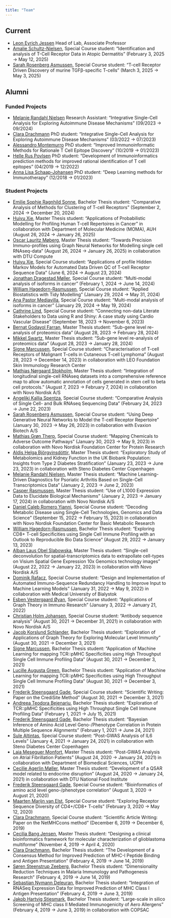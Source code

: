 ```yaml
---
title: "Team"
---
```


## Current

- [Leon Eyrich Jessen](https://www.linkedin.com/in/leonjessen/) Head of Lab, Associate Professor
- [Amalie Schultz-Nielsen](), Special Course student: "Identification and analysis of T-Cell Receptor Data in Atopic Dermatitis" (February 3, 2025 → May 12, 2025)
- [Sarah Rosenberg Asmussen](), Special Course student: "T-cell Receptor Driven Discovery of murine TGFβ-specific T-cells" (March 3, 2025 → May 3, 2025)

## Alumni

### Funded Projects

- [Melanie Randahl Nielsen](https://www.linkedin.com/in/melanie-nielsen-97767a169/) Research Assistant: "Integrative Single-Cell Analysis for Exploring Autoimmune Disease Mechanisms" (09/2023 → 09/2024)
- [Clara Drachmann](https://www.linkedin.com/in/clara-drachmann-5739a7107/) PhD student: "Integrative Single-Cell Analysis for Exploring Autoimmune Disease Mechanisms" (03/2022 → 07/2023)
- [Alessandro Montemurro](https://www.linkedin.com/in/alessandro-montemurro-a41765157/) PhD student: "Improved Immunoinformatic Methods for Rationale T Cell Epitope Discovery" (10/2019 → 01/2023)
- [Helle Rus Povlsen](https://www.linkedin.com/in/helle-povlsen-73b7bb12a/) PhD student: "Development of Immunoinformatics prediction methods for improved rational identification of T cell epitopes" (04/2019 → 12/2022)
- [Anna Lisa Schaap-Johansen](https://www.linkedin.com/in/anna-lisa-schaap-johansen-557994142/) PhD student: "Deep Learning methods for Immunotherapy" (12/2018 → 01/2023)

### Student Projects

- [Emilie Sophie Ragnhild Sonne](), Bachelor Thesis student: "Comparative Analysis of Methods for Clustering of T-cell Receptors" (September 2, 2024 → December 20, 2024)
- [Huiyu Xie](), Master Thesis student: "Applications of Probabilistic Modelling for Profiling Human T-cell Repertoires in Cancer" in collaboration with Department of Molecular Medicine (MOMA), AUH (August 26, 2024 → January 26, 2025)
- [Oscar Lauritz Møberg](), Master Thesis student: "Towards Precision Immuno-profiles using Graph Neural Networks for Modelling single cell RNAseq-data" (August 26, 2024 → January 26, 2025) in collaboration with DTU Compute
- [Huiyu Xie](), Special Course student: "Applications of profile Hidden Markov Models for Automated Data Driven QC of T-cell Receptor Sequence Data" (June 6, 2024 → August 23, 2024)
- [Jonathan Dragestad Møller](), Special Course student: "Multi-modal analysis of isoforms in cancer" (February 1, 2024 → June 14, 2024)
- [William Hagedorn-Rasmussen](), Special Course student: "Applied Biostatistics with Tidy Modelling" (January 29, 2024 → May 31, 2024)
- [Ana Pastor Mediavilla](), Special Course student: "Multi-modal analysis of isoforms in cancer" (January 29, 2024 → May 19, 2024)
- [Cathrine Lind](), Special Course student: "Connecting non-data Literate Stakeholders to Data using R and Shiny: A case study using Cardio Vascular Disease" (September 18, 2023 → November 6, 2023)
- [Bernat Godayol Farran](), Master Thesis student: "Sub-gene level re-analysis of proteomics data" (August 28, 2023 → February 28, 2024)
- [Mikkel Swartz](), Master Thesis student: "Sub-gene level re-analysis of proteomics data" (August 28, 2023 → January 28, 2024)
- [Signe Marcussen](), Special Course student: "Characterisation of T-cell Receptors of Malignant T-cells in Cutaneous T-cell Lymphoma" (August 28, 2023 → December 14, 2023) in collaboration with LEO Foundation Skin Immunology Research Center
- [Mathias Nørgaard Stokholm](), Master Thesis student: "Integration of longitudinal single-cell RNAseq datasets into a comprehensive reference map to allow automatic annotation of cells generated in stem cell to beta cell protocols." (August 7, 2023 → February 7, 2024) in collaboration with Novo Nordisk A/S
- [Angeliki Kallia Spentza](), Special Course student: "Comparative Analysis of Single Cell- and Bulk RNAseq Sequencing Data" (February 24, 2023 → June 22, 2023)
- [Sarah Rosenberg Asmussen](), Special Course student: "Using Deep Generative Neural Networks to Model the T-cell Receptor Repertoire" (January 30, 2023 → May 26, 2023) in collaboration with Evaxion Biotech A/S
- [Mathias Grøn Therp](), Special Course student: "Mapping Chemicals to Adverse Outcome Pathways" (January 30, 2023 → May 9, 2023) in collaboration with Novo Nordisk Foundation Center for Protein Research
- [Aldis Helga Björgvinsdóttir](), Master Thesis student: "Exploratory Study of Metabolomics and Kidney Function in the UK Biobank Population: Insights from Type 2 Diabetes Stratification" (January 23, 2023 → June 23, 2023) in collaboration with Steno Diabetes Center Copenhagen
- [Melanie Randahl Nielsen](), Master Thesis student: "Machine Learning-Driven Diagnostics for Psoriatic Arthritis Based on Single-Cell Transcriptomics Data" (January 2, 2023 → June 2, 2023)
- [Casper Rasmussen](), Master Thesis student: "Use of L1000 Expression Data to Elucidate Biological Mechanisms" (January 2, 2023 → January 17, 2024) in collaboration with Novo Nordisk A/S
- [Daniel Caleb Romero Yianni](), Special Course student: "Decoding Metabolic Disease using Single-Cell Technologies, Genomics and Data Science" (September 15, 2022 → February 15, 2023) in collaboration with Novo Nordisk Foundation Center for Basic Metabolic Research
- [William Hagedorn-Rasmussen](), Bachelor Thesis student: "Exploring CD8+ T-cell Specificities using Single Cell Immune Profiling with an Outlook to Reproducible Bio Data Science" (August 29, 2022 → January 13, 2023)
- [Alban Laus Obel Slabowska](), Master Thesis student: "Single-cell deconvolution for spatial-transcriptomics data to extrapollate cell-types on Visium Spatial Gene Expression 10x Genomics technology images" (August 22, 2022 → January 22, 2023) in collaboration with Novo Nordisk A/S
- [Dominik Rafacz](), Special Course student: "Design and Implementation of Automated Immuno-Sequence Redundancy Handling to Improve Input to Machine Learning Models" (January 31, 2022 → May 9, 2022) in collaboration with Medical University of Bialystok
- [Esben Vestergaard Øyan](), Special Course student: "Applications of Graph Theory in Immuno Research" (January 3, 2022 → January 21, 2022)
- [Christian Holm Johansen](), Special Course student: "Antibody sequence analysis" (August 30, 2021 → December 31, 2021) in collaboration with Novo Nordisk A/S
- [Jacob Korslund Schlander](), Bachelor Thesis student: "Exploration of Applications of Graph Theory for Exploring Molecular Level Immunity" (August 30, 2021 → December 3, 2021)
- [Signe Marcussen](), Bachelor Thesis student: "Application of Machine Learning for mapping TCR::pMHC Specificities using High Throughput Single Cell Immune Profiling Data" (August 30, 2021 → December 3, 2021)
- [Lucille Augusta Green](), Bachelor Thesis student: "Application of Machine Learning for mapping TCR::pMHC Specificities using High Throughput Single Cell Immune Profiling Data" (August 30, 2021 → December 3, 2021)
- [Frederik Steensgaard Gade](), Special Course student: "Scientific Writing: Paper on the CrediSite Method" (August 30, 2021 → December 3, 2021)
- [Andreea Teodora Bejenariu](), Bachelor Thesis student: "Exploration of TCR::pMHC Specificities using High Throughput Single Cell Immune Profiling Data" (February 1, 2021 → July 15, 2021)
- [Frederik Steensgaard Gade](), Bachelor Thesis student: "Bayesian Inference of Amino Acid Level Geno-/Phenotype Correlation in Protein Multiple Sequence Alignments" (February 1, 2021 → June 24, 2021)
- [Sule Altintas](), Special Course student: "Post-GWAS Analysis of IL6 Levels" (January 4, 2021 → January 24, 2021) in collaboration with Steno Diabetes Center Copenhagen
- [Laia Meseguer Monfort](), Master Thesis student: "Post-GWAS Analysis on Atrial Fibrillation Patients" (August 24, 2020 → January 24, 2021) in collaboration with Department of Biomedical Sciences, UCPH
- [Cecilie Agerlin Møller](), Master Thesis student: "Development of a QSAR model related to endocrine disruption" (August 24, 2020 → January 24, 2021) in collaboration with DTU National Food Institute
- [Frederik Steensgaard Gade](), Special Course student: "Bioinformatics of amino acid level geno-/phenotype correlation" (August 3, 2020 → August 21, 2020)
- [Maarten Marijn van Elst](), Special Course student: "Exploring Receptor Sequence Diversity of CD4+/CD8+ T-cells" (February 3, 2020 → May 12, 2020)
- [Clara Drachmann](), Special Course student: "Scientific Article Writing: Paper on the NetMHCcons method" (December 6, 2019 → December 6, 2019)
- [Cecilia Bang Jensen](), Master Thesis student: "Designing a clinical bioinformatics framework for molecular characterization of glioblastoma multiforme" (November 4, 2019 → April 4, 2020)
- [Clara Drachmann](), Bachelor Thesis student: "The Development of a Consensus Method for Improved Prediction of MHC-I Peptide Binding and Antigen Presentation" (February 4, 2019 → June 14, 2019)
- [Søren Steenstrup Zeeberg](), Bachelor Thesis student: "Dimensionality Reduction Techniques in Malaria Immunology and Pathogenesis Research" (February 4, 2019 → June 14, 2019)
- [Sebastian Nymann Deleuran](), Bachelor Thesis student: "Integration of RNASeq Expression Data for Improved Prediction of MHC Class I Antigen Presentation " (February 4, 2019 → June 3, 2019)
- [Jakob Hartvig Stiesmark](), Bachelor Thesis student: "Large-scale in silico Screening of MHC class II Mediated Immunogenicity of Aero Allergens" (February 4, 2019 → June 3, 2019) in collaboration with COPSAC